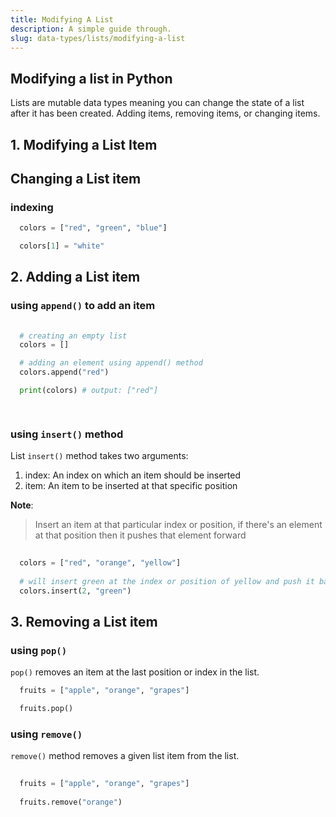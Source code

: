 ```yaml
---
title: Modifying A List
description: A simple guide through.
slug: data-types/lists/modifying-a-list
---
```



## Modifying a list in Python

Lists are mutable data types meaning you can change the state of a list after it has been created. Adding items, removing items, or changing items. 


## 1. Modifying a List Item

## Changing a List item 
### indexing 

```py title="example of modifying a list item"
  colors = ["red", "green", "blue"]

  colors[1] = "white"

```

## 2. Adding a List item

### using `append()` to add an item 

```py title="example of adding an item using append()"
  
  # creating an empty list 
  colors = []

  # adding an element using append() method 
  colors.append("red") 

  print(colors) # output: ["red"]

  
```


### using `insert()` method

List `insert()` method takes two arguments:
1. index: An index on which an item should be inserted
2. item: An item to be inserted at that specific position

**Note**:
>
> Insert an item at that particular index or position, if there's an element at that position then it pushes that element forward
>

```py title="using a insert() method"
  
  colors = ["red", "orange", "yellow"]
  
  # will insert green at the index or position of yellow and push it back
  colors.insert(2, "green")

```




## 3. Removing a List item 


### using `pop()` 

`pop()` removes an item at the last position or index in the list.

```py title="using pop() method to remove the last item"
  fruits = ["apple", "orange", "grapes"]

  fruits.pop()

```

### using `remove()` 

`remove()` method removes a given list item from the list.

```py title="removing a list item using remove()"
  
  fruits = ["apple", "orange", "grapes"]
  
  fruits.remove("orange")

```

